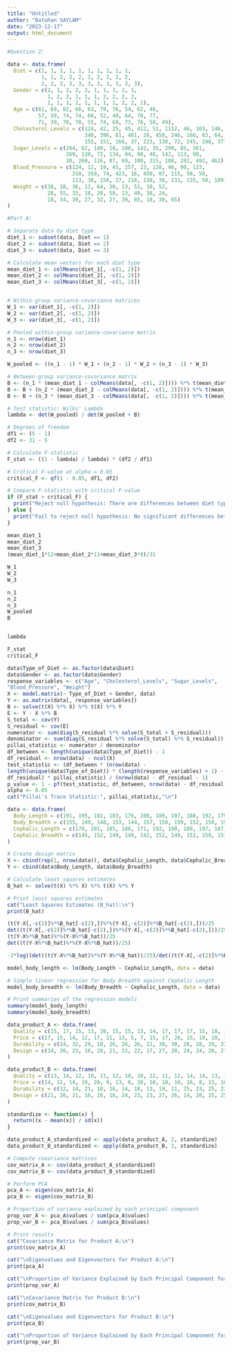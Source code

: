 ---
title: "Untitled"
author: "Batuhan SAYLAM"
date: "2023-12-17"
output: html_document
---

```{r}
#Question 2:

data <- data.frame(
  Diet = c(1, 1, 1, 1, 1, 1, 1, 1, 1, 1,
           1, 1, 2, 2, 2, 2, 2, 2, 2, 2,
           2, 2, 2, 3, 3, 3, 3, 3, 3, 3, 3),
  Gender = c(2, 1, 2, 2, 2, 1, 1, 1, 2, 1,
             1, 2, 2, 1, 1, 1, 2, 2, 2, 2,
             1, 1, 1, 2, 1, 1, 1, 1, 2, 2, 1),
  Age = c(61, 69, 62, 66, 63, 79, 76, 54, 62, 46,
          57, 59, 74, 74, 66, 52, 48, 64, 70, 77,
          71, 39, 70, 70, 55, 74, 69, 73, 76, 58, 49),
  Cholesterol_Levels = c(124, 42, 25, 45, 412, 51, 1112, 46, 103, 146,
                         340, 396, 81, 461, 20, 450, 246, 166, 63, 64,
                         155, 151, 166, 37, 223, 138, 72, 245, 248, 377, 189),
  Sugar_Levels = c(264, 62, 149, 18, 180, 142, 35, 299, 85, 361,
                   269, 130, 72, 134, 84, 98, 48, 142, 113, 90,
                   30, 260, 116, 87, 69, 100, 315, 188, 292, 492, 462),
  Blood_Pressure = c(124, 12, 19, 45, 257, 23, 128, 46, 90, 123,
                     310, 359, 74, 423, 16, 450, 87, 115, 50, 50,
                     113, 38, 156, 27, 218, 138, 39, 231, 135, 50, 189),
  Weight = c(38, 18, 36, 12, 64, 20, 13, 51, 10, 52,
             28, 55, 33, 18, 20, 58, 13, 49, 38, 24, 
             18, 34, 20, 27, 32, 27, 39, 65, 18, 30, 65)
)

#Part A:

# Separate data by diet type
diet_1 <- subset(data, Diet == 1)
diet_2 <- subset(data, Diet == 2)
diet_3 <- subset(data, Diet == 3)

# Calculate mean vectors for each diet type
mean_diet_1 <- colMeans(diet_1[, -c(1, 2)])
mean_diet_2 <- colMeans(diet_2[, -c(1, 2)])
mean_diet_3 <- colMeans(diet_3[, -c(1, 2)])


# Within-group variance-covariance matrices
W_1 <- var(diet_1[, -c(1, 2)])
W_2 <- var(diet_2[, -c(1, 2)])
W_3 <- var(diet_3[, -c(1, 2)])

# Pooled within-group variance-covariance matrix
n_1 <- nrow(diet_1)
n_2 <- nrow(diet_2)
n_3 <- nrow(diet_3)

W_pooled <- ((n_1 - 1) * W_1 + (n_2 - 1) * W_2 + (n_3 - 1) * W_3) 

# Between-group variance-covariance matrix
B <- (n_1 * (mean_diet_1 - colMeans(data[, -c(1, 2)]))) %*% t(mean_diet_1 - colMeans(data[, -c(1, 2)]))
B <- B + (n_2 * (mean_diet_2 - colMeans(data[, -c(1, 2)]))) %*% t(mean_diet_2 - colMeans(data[, -c(1, 2)]))
B <- B + (n_3 * (mean_diet_3 - colMeans(data[, -c(1, 2)]))) %*% t(mean_diet_3 - colMeans(data[, -c(1, 2)]))

# Test statistic: Wilks' Lambda
lambda <- det(W_pooled) / det(W_pooled + B)

# Degrees of freedom
df1 <- (5 - 1)
df2 <- 31 - 5

# Calculate F-statistic
F_stat <- ((1 - lambda) / lambda) * (df2 / df1)

# Critical F-value at alpha = 0.05
critical_F <- qf(1 - 0.05, df1, df2)

# Compare F-statistic with critical F-value
if (F_stat > critical_F) {
  print("Reject null hypothesis: There are differences between diet types.")
} else {
  print("Fail to reject null hypothesis: No significant differences between diet types.")
}
```
```{r}
mean_diet_1 
mean_diet_2 
mean_diet_3
(mean_diet_1*12+mean_diet_2*11+mean_diet_3*8)/31

W_1
W_2
W_3

n_1
n_2
n_3
W_pooled
B


lambda

F_stat
critical_F
```

```{r}
data$Type_of_Diet <- as.factor(data$Diet)
data$Gender <- as.factor(data$Gender)
response_variables <- c("Age", "Cholesterol_Levels", "Sugar_Levels",
"Blood_Pressure", "Weight")
X <- model.matrix(~ Type_of_Diet + Gender, data)
Y <- as.matrix(data[, response_variables])
B <- solve(t(X) %*% X) %*% t(X) %*% Y
E <- Y - X %*% B
S_total <- cov(Y)
S_residual <- cov(E)
numerator <- sum(diag(S_residual %*% solve(S_total + S_residual)))
denominator <- sum(diag(S_residual %*% solve(S_total) %*% S_residual))
pillai_statistic <- numerator / denominator
df_between <- length(unique(data$Type_of_Diet)) - 1
df_residual <- nrow(data) - ncol(X)
test_statistic <- (df_between * (nrow(data) -
length(unique(data$Type_of_Diet)) * (length(response_variables) + 1) -
df_residual) * pillai_statistic) / (nrow(data) - df_residual - 1)
p_value <- 1 - pf(test_statistic, df_between, nrow(data) - df_residual - 1)
alpha <- 0.05
cat("Pillai's Trace Statistic:", pillai_statistic,"\n")
```
```{r}
data <- data.frame(
  Body_Length = c(191, 195, 181, 183, 176, 208, 189, 197, 188, 192, 179, 183, 174, 190, 188, 163, 195, 186, 181, 175, 192, 174, 176, 197, 190),
  Body_Breadth = c(155, 149, 148, 153, 144, 157, 150, 159, 152, 150, 158, 147, 150, 159, 151, 137, 155, 153, 145, 140, 154, 143, 139, 167, 163),
  Cephalic_Length = c(179, 201, 185, 188, 171, 192, 190, 189, 197, 187, 186, 174, 185, 195, 187, 161, 183, 173, 182, 165, 185, 178, 176, 200, 187),
  Cephalic_Breadth = c(145, 152, 149, 149, 142, 152, 149, 152, 159, 151, 148, 147, 152, 157, 158, 130, 158, 148, 146, 137, 152, 147, 143, 158, 150)
)

# Create design matrix
X <- cbind(rep(1, nrow(data)), data$Cephalic_Length, data$Cephalic_Breadth)
Y <- cbind(data$Body_Length, data$Body_Breadth)

# Calculate least squares estimates
B_hat <- solve(t(X) %*% X) %*% t(X) %*% Y

# Print least squares estimates
cat("Least Squares Estimates (B_hat):\n")
print(B_hat)
```

```{r}
(t(Y-X[,-c(2)]%*%B_hat[-c(2),])%*%(Y-X[,-c(2)]%*%B_hat[-c(2),]))/25
det((t(Y-X[,-c(2)]%*%B_hat[-c(2),])%*%(Y-X[,-c(2)]%*%B_hat[-c(2),]))/25)
(t(Y-X%*%B_hat)%*%(Y-X%*%B_hat))/25
det((t(Y-X%*%B_hat)%*%(Y-X%*%B_hat))/25)

-2*log((det((t(Y-X%*%B_hat)%*%(Y-X%*%B_hat))/25)/det((t(Y-X[,-c(2)]%*%B_hat[-c(2),])%*%(Y-X[,-c(2)]%*%B_hat[-c(2),]))/25))^(25/2))
```




```{r}
model_body_length <- lm(Body_Length ~ Cephalic_Length, data = data)

# Simple linear regression for Body Breadth against Cephalic Length
model_body_breadth <- lm(Body_Breadth ~ Cephalic_Length, data = data)

# Print summaries of the regression models
summary(model_body_length)
summary(model_body_breadth)
```

```{r}
data_product_A <- data.frame(
  Quality = c(15, 17, 15, 13, 20, 15, 15, 13, 14, 17, 17, 17, 15, 18, 18, 15, 18, 10, 18, 18, 13, 16, 11, 16, 16, 18, 16, 15, 18, 18, 17),
  Price = c(17, 15, 14, 12, 17, 21, 13, 5, 7, 15, 17, 20, 15, 19, 18, 14, 17, 14, 21, 21, 17, 15, 15, 19, 18, 17, 20, 16, 19, 16, 20),
  Durability = c(24, 32, 29, 10, 26, 26, 26, 22, 30, 30, 26, 28, 29, 32, 31, 26, 33, 19, 30, 34, 30, 16, 25, 26, 23, 26, 28, 29, 32, 33, 21),
  Design = c(14, 26, 23, 16, 28, 21, 22, 22, 17, 27, 20, 24, 24, 28, 27, 21, 26, 17, 23, 26, 24, 21, 23, 16, 21, 26, 23, 28, 23, 18, 28)
)

data_product_B <- data.frame(
  Quality = c(13, 14, 12, 10, 11, 12, 10, 10, 12, 11, 12, 14, 14, 13, 14, 13, 16, 14, 16, 13, 2, 14, 17, 16, 15, 12, 14, 13, 14, 7, 12, 6),
  Price = c(14, 12, 14, 19, 20, 9, 13, 8, 20, 10, 18, 10, 16, 8, 13, 16, 21, 17, 16, 16, 6, 16, 17, 13, 14, 10, 17, 15, 16, 7, 15, 5),
  Durability = c(12, 14, 21, 10, 16, 14, 18, 13, 19, 11, 25, 23, 25, 23, 16, 23, 26, 14, 15, 23, 16, 22, 22, 16, 20, 12, 24, 18, 18, 19, 7, 6),
  Design = c(21, 26, 21, 16, 16, 18, 24, 23, 23, 27, 26, 14, 28, 25, 25, 28, 26, 14, 23, 24, 21, 26, 28, 14, 26, 9, 23, 20, 28, 18, 28, 13)
)

standardize <- function(x) {
  return((x - mean(x)) / sd(x))
}

data_product_A_standardized <- apply(data_product_A, 2, standardize)
data_product_B_standardized <- apply(data_product_B, 2, standardize)

# Compute covariance matrices
cov_matrix_A <- cov(data_product_A_standardized)
cov_matrix_B <- cov(data_product_B_standardized)

# Perform PCA
pca_A <- eigen(cov_matrix_A)
pca_B <- eigen(cov_matrix_B)

# Proportion of variance explained by each principal component
prop_var_A <- pca_A$values / sum(pca_A$values)
prop_var_B <- pca_B$values / sum(pca_B$values)

# Print results
cat("Covariance Matrix for Product A:\n")
print(cov_matrix_A)

cat("\nEigenvalues and Eigenvectors for Product A:\n")
print(pca_A)

cat("\nProportion of Variance Explained by Each Principal Component for Product A:\n")
print(prop_var_A)

cat("\nCovariance Matrix for Product B:\n")
print(cov_matrix_B)

cat("\nEigenvalues and Eigenvectors for Product B:\n")
print(pca_B)

cat("\nProportion of Variance Explained by Each Principal Component for Product B:\n")
print(prop_var_B)
```

